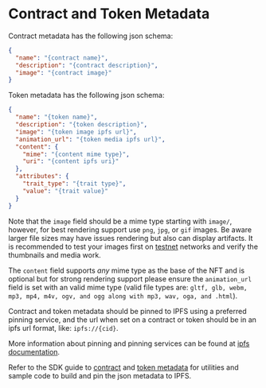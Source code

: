 # Contract and Token Metadata

Contract metadata has the following json schema:

```json twoslash
{
  "name": "{contract name}",
  "description": "{contract description}",
  "image": "{contract image}"
}
```

Token metadata has the following json schema:

```json twoslash
{
  "name": "{token name}",
  "description": "{token description}",
  "image": "{token image ipfs url}",
  "animation_url": "{token media ipfs url}",
  "content": {
    "mime": "{content mime type}",
    "uri": "{content ipfs uri}"
  },
  "attributes": {
    "trait_type": "{trait type}",
    "value": "{trait value}"
  }
}
```

Note that the `image` field should be a mime type starting with `image/`, however, for best rendering support use `png`, `jpg`, or `gif` images. Be aware larger file sizes may have issues rendering but also can display artifacts. It is recommended to test your images first on [testnet](https://testnet.zora.co/) networks and verify the thumbnails and media work.

The `content` field supports _any_ mime type as the base of the NFT and is optional but for strong rendering support please ensure the `animation_url` field is set with an valid mime type (valid file types are: `gltf, glb, webm, mp3, mp4, m4v, ogv, and ogg along with mp3, wav, oga, and .html`).

Contract and token metadata should be pinned to IPFS using a preferred pinning service,
and the url when set on a contract or token should be in an ipfs url format, like: `ipfs://{cid}`.

More information about pinning and pinning services can be found at [ipfs documentation](https://docs.ipfs.tech/how-to/work-with-pinning-services/#use-a-third-party-pinning-service).

Refer to the SDK guide to [contract](/protocol-sdk/metadata/contract-metadata) and [token metadata](/protocol-sdk/metadata/token-metadata) for utilities and sample code to build and pin the json metadata to IPFS.
